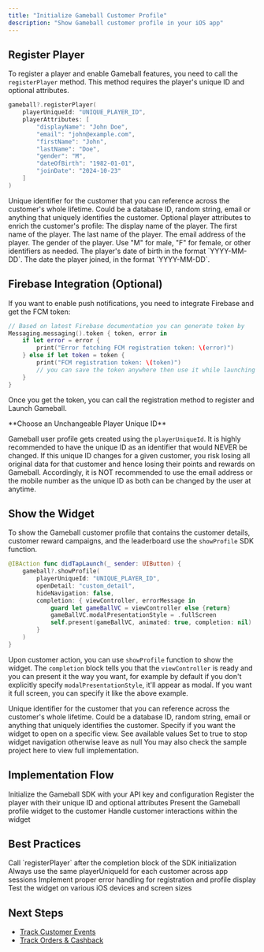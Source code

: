```yaml
---
title: "Initialize Gameball Customer Profile"
description: "Show Gameball customer profile in your iOS app"
---
```


## Register Player

To register a player and enable Gameball features, you need to call the `registerPlayer` method. This method requires the player's unique ID and optional attributes.

```swift
gameball?.registerPlayer(
    playerUniqueId: "UNIQUE_PLAYER_ID",
    playerAttributes: [
        "displayName": "John Doe",
        "email": "john@example.com",
        "firstName": "John",
        "lastName": "Doe",
        "gender": "M",
        "dateOfBirth": "1982-01-01",
        "joinDate": "2024-10-23"
    ]
)
```

<ParamField body="playerUniqueId" type="string" required>
Unique identifier for the customer that you can reference across the customer's whole lifetime. Could be a database ID, random string, email or anything that uniquely identifies the customer.
</ParamField>

<ParamField body="playerAttributes" type="dictionary">
Optional player attributes to enrich the customer's profile:

<Expandable title="Player Attributes">
  <ParamField body="displayName" type="string">
  The display name of the player.
  </ParamField>
  
  <ParamField body="firstName" type="string">
  The first name of the player.
  </ParamField>
  
  <ParamField body="lastName" type="string">
  The last name of the player.
  </ParamField>
  
  <ParamField body="email" type="string">
  The email address of the player.
  </ParamField>
  
  <ParamField body="gender" type="string">
  The gender of the player. Use "M" for male, "F" for female, or other identifiers as needed.
  </ParamField>
  
  <ParamField body="dateOfBirth" type="string">
  The player's date of birth in the format `YYYY-MM-DD`.
  </ParamField>
  
  <ParamField body="joinDate" type="string">
  The date the player joined, in the format `YYYY-MM-DD`.
  </ParamField>
</Expandable>
</ParamField>

## Firebase Integration (Optional)

If you want to enable push notifications, you need to integrate Firebase and get the FCM token:

```swift
// Based on latest Firebase documentation you can generate token by
Messaging.messaging().token { token, error in
    if let error = error {
        print("Error fetching FCM registration token: \(error)")
    } else if let token = token {
        print("FCM registration token: \(token)")
        // you can save the token anywhere then use it while launching Gameball
    }
}
```

Once you get the token, you can call the registration method to register and Launch Gameball.

<Warning>
**Choose an Unchangeable Player Unique ID**

Gameball user profile gets created using the `playerUniqueId`. It is highly recommended to have the unique ID as an identifier that would NEVER be changed. If this unique ID changes for a given customer, you risk losing all original data for that customer and hence losing their points and rewards on Gameball. Accordingly, it is NOT recommended to use the email address or the mobile number as the unique ID as both can be changed by the user at anytime.
</Warning>

## Show the Widget

To show the Gameball customer profile that contains the customer details, customer reward campaigns, and the leaderboard use the `showProfile` SDK function.

```swift
@IBAction func didTapLaunch(_ sender: UIButton) {
    gameball?.showProfile(
        playerUniqueId: "UNIQUE_PLAYER_ID",
        openDetail: "custom_detail",
        hideNavigation: false,
        completion: { viewController, errorMessage in
            guard let gameBallVC = viewController else {return}
            gameBallVC.modalPresentationStyle = .fullScreen
            self.present(gameBallVC, animated: true, completion: nil)
        }
    )
}
```

Upon customer action, you can use `showProfile` function to show the widget. The `completion` block tells you that the `viewController` is ready and you can present it the way you want, for example by default if you don't explicitly specify `modalPresentationStyle`, it'll appear as modal. If you want it full screen, you can specify it like the above example.

<ParamField body="playerUniqueId" type="string" required>
Unique identifier for the customer that you can reference across the customer's whole lifetime. Could be a database ID, random string, email or anything that uniquely identifies the customer.
</ParamField>

<ParamField body="openDetail" type="string">
Specify if you want the widget to open on a specific view. See available values
</ParamField>

<ParamField body="hideNavigation" type="boolean">
Set to true to stop widget navigation otherwise leave as null
</ParamField>

<Note>
You may also check the sample project here to view full implementation.
</Note>

## Implementation Flow

<Steps>
<Step title="Initialize SDK">
  Initialize the Gameball SDK with your API key and configuration
</Step>

<Step title="Register Player">
  Register the player with their unique ID and optional attributes
</Step>

<Step title="Show Profile">
  Present the Gameball profile widget to the customer
</Step>

<Step title="Handle Interactions">
  Handle customer interactions within the widget
</Step>
</Steps>

## Best Practices

<Steps>
<Step title="Register After SDK Initialization">
  Call `registerPlayer` after the completion block of the SDK initialization
</Step>

<Step title="Use Consistent Player ID">
  Always use the same playerUniqueId for each customer across app sessions
</Step>

<Step title="Handle Errors Gracefully">
  Implement proper error handling for registration and profile display
</Step>

<Step title="Test on Different Devices">
  Test the widget on various iOS devices and screen sizes
</Step>
</Steps>

## Next Steps

- [Track Customer Events](/installation-guide/ios/track-events)
- [Track Orders & Cashback](/installation-guide/ios/track-orders)

